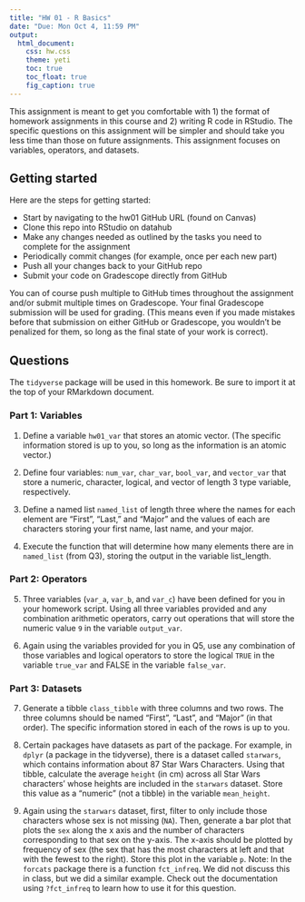 ```yaml
---
title: "HW 01 - R Basics"
date: "Due: Mon Oct 4, 11:59 PM"
output: 
  html_document: 
    css: hw.css
    theme: yeti
    toc: true
    toc_float: true
    fig_caption: true
---
```


<!-- <div style= "float:right;position: relative; margin-left: 20px"> -->
<!-- ```{r setup, echo=FALSE, fig.align="right"} -->
<!-- knitr::include_graphics("img/") -->
<!-- ``` -->
<!-- </div> -->

This assignment is meant to get you comfortable with 1) the format of homework assignments in this course and 2) writing R code in RStudio. The specific questions on this assignment will be simpler and should take you less time than those on future assignments. This assignment focuses on variables, operators, and datasets.

## Getting started

Here are the steps for getting started:

- Start by navigating to the hw01 GitHub URL (found on Canvas)
- Clone this repo into RStudio on datahub
- Make any changes needed as outlined by the tasks you need to complete for the assignment
- Periodically commit changes (for example, once per each new part)
- Push all your changes back to your GitHub repo
- Submit your code on Gradescope directly from GitHub

You can of course push multiple to GitHub times throughout the assignment and/or submit multiple times on Gradescope. Your final Gradescope submission will be used for grading. (This means even if you made mistakes before that submission on either GitHub or Gradescope, you wouldn't be penalized for them, so long as the final state of your work is correct).

## Questions

The `tidyverse` package will be used in this homework. Be sure to import it at the top of your RMarkdown document.

### Part 1: Variables

1. Define a variable `hw01_var` that stores an atomic vector. (The specific information stored is up to you, so long as the information is an atomic vector.)

2. Define four variables: `num_var`, `char_var`, `bool_var`, and `vector_var` that store a numeric, character, logical, and vector of length 3 type variable, respectively.

3. Define a named list `named_list` of length three where the names for each element are "First", "Last," and "Major" and the values of each are characters storing your first name, last name, and your major.

4. Execute the function that will determine how many elements there are in `named_list` (from Q3), storing the output in the variable list_length.

### Part 2: Operators

5. Three variables (`var_a`, `var_b`, and `var_c`) have been defined for you in your homework script. Using all three variables provided and any combination arithmetic operators, carry out operations that will store the numeric value `9` in the variable `output_var`.

6. Again using the variables provided for you in Q5, use any combination of those variables and logical operators to store the logical `TRUE` in the variable `true_var` and FALSE in the variable `false_var`.

### Part 3: Datasets

7. Generate a tibble `class_tibble` with three columns and two rows. The three columns should be named "First", "Last", and "Major" (in that order). The specific information stored in each of the rows is up to you. 

8. Certain packages have datasets as part of the package. For example, in `dplyr` (a package in the tidyverse), there is a dataset called `starwars`, which contains information about 87 Star Wars Characters. Using that tibble, calculate the average `height` (in cm) across all Star Wars characters' whose heights are included in the `starwars` dataset. Store this value as a "numeric" (not a tibble) in the variable `mean_height`.

9. Again using the `starwars` dataset, first, filter to only include those characters whose sex is not missing (`NA`). Then, generate a bar plot that plots the `sex` along the x axis and the number of characters corresponding to that sex on the y-axis. The x-axis should be plotted by frequency of sex (the sex that has the most characters at left and that with the fewest to the right). Store this plot in the variable `p`. Note: In the `forcats` package there is a function `fct_infreq`. We did not discuss this in class, but we did a similar example. Check out the documentation using `?fct_infreq` to learn how to use it for this question.
